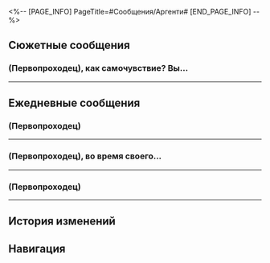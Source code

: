 <%-- [PAGE_INFO]
PageTitle=#Сообщения/Аргенти#
[END_PAGE_INFO] --%>
{{Сообщение Инфобокс
|id          = 1302
|Изображение = Персонаж Аргенти Иконка.png
|Тип         = Персонаж
|Отправитель = Аргенти
|ПодписьСоо  = Розе приношу клятву
|Фракция     = Рыцари Красоты
}}

==Сюжетные сообщения==
===(Первопроходец), как самочувствие? Вы...===
{{Сообщения
|условие_получения = 
|текст =
:'''Аргенти:''' (Первопроходец), как самочувствие? Вы добрались до Мыльнотопии?
:{Выбор} Всё хорошо!
::'''(Первопроходец):''' Всё хорошо. Экспресс благополучно прибыл на станцию!
:{Выбор} Да как-то не очень...
::'''(Первопроходец):''' Пока не {{MC|ж=восстановилась|м=восстановился}}... но экспресс уже благополучно прибыл на станцию!
:'''(Первопроходец):''' Вместе с рабочими Мыльнотопии мы начистили экспресс внутри и снаружи...
:'''Аргенти:''' Отлично.
:'''Аргенти:''' (Первопроходец), я сомневался, стоит ли кое-что тебе рассказывать.
:'''Аргенти:''' Не уверен, обратили ли вы внимание, но...
:'''Аргенти:''' На экспрессе всё же находится четвёртый жук.
:{Выбор} А? Четвёртый?
:'''(Первопроходец):''' Я и подумать не {{MC|ж=могла|м=мог}}, что такое возможно!
:'''Аргенти:''' Прячется в доспехах Веллита. Совсем малыш, но именно он и есть тот самый владыка, о котором шла речь.
:'''Аргенти:''' А вот гигантский жаложук в иерархии первый с конца.
:{Выбор} Значит, владыка - не гигантский жаложук.
::'''(Первопроходец):''' И владыка настолько маленький, что помещается в доспехи Веллита.
::'''(Первопроходец):''' Похоже, у него ко всему прочему тот ещё норов.
:{Выбор} Чего? На каком, говоришь, он месте?
::'''(Первопроходец):''' Так тот здоровяк - младший брат, оказывается...
::'''(Первопроходец):''' Я {{MC|ж=думала|м=думал}}, что это и был владыка.
::'''(Первопроходец):''' Наверное, он тоже выглядит устрашающе.
:'''Аргенти:''' Когда я нашёл Веллита, он сказал, что видел себя за штурвалом «Света клином».
:'''Аргенти:''' Я помог ему одолеть главного жаложука, однако после того, как иллюзия рассеялась, он выглядел немного потерянным.
:{Выбор} Он всё ещё одержим!
::'''(Первопроходец):''' Как когда ты видишь что-то красивое.
::'''(Первопроходец):''' И всё же он говорит, что не одержим, а к иллюзиям у него иммунитет.
:{Выбор} Он ведь больше не хотел быть пилотом.
::'''(Первопроходец):''' Вдруг вспомнилось, как он упоминал о мечте стать пилотом.
::'''(Первопроходец):''' И всё же он говорит, что не одержим, а к иллюзиям у него иммунитет.
:'''(Первопроходец):''' Подозреваю, что ты незаметно повлиял на него...
:'''Аргенти:''' Он несколько дней размышлял, но по какой-то причине решил отказаться от идеи распространять Красоту за валюту... Вместо этого он, кажется, решил стать пилотом, и я поддержал его.
:'''Аргенти:''' Но я всё ещё не понимаю, в чём причина галлюцинации, (Первопроходец)...
:'''Аргенти:''' По-твоему, в конце они все увидели один и тот же фейерверк из-за пыльцы с крылышек насекомых... Но почему?
:'''(Первопроходец):''' Ох, все мечтают вернуться к звёздам. Мысли об этом просто сводят с ума.
:'''(Первопроходец):''' Для других это выглядело восхвалением твоих заслуг, Аргенти!
}}
----

==Ежедневные сообщения==
===(Первопроходец)===
{{Сообщения
|условие_получения = 
|текст=
:'''Аргенти:''' (Первопроходец)
:'''Аргенти:''' Знаю, что люди любят комплименты.
:'''Аргенти:''' Вот почему я запустил подкаст с ежедневными комплиментами.
:'''Аргенти:''' Хочешь послушать?
:{Выбор} Конечно!
::'''(Первопроходец):''' Конечно!
::{Выбор} Осыпь комплиментами мою душу!
:::'''(Первопроходец):''' Осыпь комплиментами мою душу!
:::'''Аргенти:''' (Первопроходец)
:::'''Аргенти:''' Ты сияешь так же ярко, как вселенная, а твоё благородство подобно звёздам на бескрайнем ночном небе.
:::'''Аргенти:''' Никто во всём мире с тобою не сравнится.
::{Выбор} Восхвали мой благородный лик!
:::'''(Первопроходец):''' Восхвали мой благородный лик!
:::'''Аргенти:''' (Первопроходец)
:::'''Аргенти:''' Ты {{MC|ж=подобна|м=подобен}} первозданному и нежному цветку, что распускается по весне на заснеженных равнинах.
:::'''Аргенти:''' И когда снег тает, от такого великолепия невозможно оторвать глаз.
::{Выбор} Давай, захвали меня полностью!
:::'''(Первопроходец):''' Давай, захвали меня полностью!
:::'''Аргенти:''' (Первопроходец)
:::'''Аргенти:''' Ты {{MC|ж=подобна|м=подобен}} первозданному и нежному цветку, что распускается по весне на заснеженных равнинах.
:::'''Аргенти:''' И когда снег тает, от такого великолепия невозможно оторвать глаз.
:::'''Аргенти:''' Ты сияешь так же ярко, как вселенная, а твоё благородство подобно звёздам на бескрайнем ночном небе.
:::'''Аргенти:''' Никто во всём мире с тобою не сравнится.
::'''Аргенти:''' Я хочу купаться в лучах твоей красоты.
::{Выбор} Прекрати! Я начинаю краснеть!
:::'''(Первопроходец):''' Ладно-ладно, прекрати! Я начинаю краснеть...
:::'''Аргенти:''' Ничего, скоро привыкнешь. (Первопроходец), впредь заглядывай ко мне почаще, и я с радостью осыплю тебя комплиментами.
:::'''Аргенти:''' Потому что приятные слова вдохновляют и греют душу.
::{Выбор} И это всё? У меня лучше выйдет.
:::'''(Первопроходец):''' И это всё? У меня лучше выйдет.
:::{Выбор} О достопочтенный и великий...
:::'''(Первопроходец):''' Пред взором моим необыкновенная душа.
:::'''(Первопроходец):''' О достопочтенный и великий Аргенти!
:::'''(Первопроходец):''' Твоё сердце подобно бескрайнему ночному небу, такому тёмному и непостижимому.
:::'''(Первопроходец):''' В тебе таятся невиданные мужество, упорство, достоинство, потенциал, способности и умение радоваться жизни.
:::'''(Первопроходец):''' Так держать!! Ты классный!
:::'''Аргенти:''' Спасибо, (Первопроходец).
:::'''Аргенти:''' Если позволишь, я продолжу восхвалять тебя.
:;(Все нижеуказанные выборы ведут к следующим вариантам)
::{Выбор} [[Файл:Стикер ГПП 07 Пом-Пом 03.png|80px]]
:::'''(Первопроходец):''' [[Файл:Стикер ГПП 07 Пом-Пом 03.png|80px]]
::{Выбор} [[Файл:Стикер ГПП 07 Пом-Пом 06.png|80px]]
:::'''(Первопроходец):''' [[Файл:Стикер ГПП 07 Пом-Пом 06.png|80px]]
::{Выбор} [[Файл:Стикер ГПП 07 Пом-Пом 04.png|80px]]
:::'''(Первопроходец):''' [[Файл:Стикер ГПП 07 Пом-Пом 04.png|80px]]
:{Выбор} Нет! Спасибо, не нужно!
::'''(Первопроходец):''' Нет! Спасибо, не нужно!
::'''Аргенти:''' Точно?
::'''Аргенти:''' Ничего себе... Даже комплименты отвергает. Воистину благородная душа!
::'''Аргенти:''' (Первопроходец), тебе удалось меня впечатлить.
::{Выбор} ...Спасибо!
::'''(Первопроходец):''' ...Спасибо!
::'''Аргенти:''' Не за что. Клянусь, все мои слова шли от чистого сердца.
}}
----

===(Первопроходец), во время своего...===
{{Сообщения
|условие_получения = 
|текст=
:'''Аргенти:''' (Первопроходец), во время своего путешествия я поучаствовал в космической гонке.
:{Выбор} Что это такое?
::'''(Первопроходец):''' Что это такое?
:{Выбор} Похоже, ты рад.
::'''(Первопроходец):''' Это повод для радости?
:'''Аргенти:''' Это сложнейшая гонка во всей вселенной.
:'''Аргенти:''' Вот почему я ежегодно улучшаю двигатель «Света клином».
:'''Аргенти:''' В этой гонке могут принять участие любые суда, корабли и шаттлы.
:'''Аргенти:''' Если хотите, я помогу Звёздному экспрессу присоединиться к гонке.
:'''Аргенти:''' Однако во время гонки можно иногда попасть в пыльную бурю.
:'''Аргенти:''' Эти бури приносят звёздный мусор, который налипает на «Свет клином». Этот мусор сияет так ярко, что у меня рука не поднимается его убрать.
:{Выбор} Пом-Пом как-то о таком упоминала.
::'''(Первопроходец):''' О, точно. Пом-Пом тоже как-то раз о таком упоминала.
::'''(Первопроходец):''' Экспресс попадал в пыльную бурю.
::'''Аргенти:''' Эта материя потом светится на доспехах.
::'''Аргенти:''' А если налипнет на шерсть Пом-Пом, её будет очень сложно вычесать.
::{Выбор} Сверкающая Пом-Пом!
::'''(Первопроходец):''' Могу себе представить.
::'''(Первопроходец):''' Сверкающая Пом-Пом!
:{Выбор} Вот бы посмотреть, как гоняет Пом-Пом.
::'''(Первопроходец):''' Вот бы посмотреть, как Пом-Пом гоняет на Звёздном экспрессе.
::'''Аргенти:''' Уверен, что Звёздный экспресс произведёт на всех неизгладимое впечатление.
::'''Аргенти:''' Очень жду возможности с тобой посоревноваться.
:'''Аргенти:''' Извини, пора закругляться с разговорами. Мне нужно вернуться к чистке «Света клином».
:'''Аргенти:''' Когда представится возможность, я приглашу тебя и экипаж Звёздного экспресса поучаствовать в гонках.
:'''Аргенти:''' [[Файл:Стикер ГПП 07 Пом-Пом 01.png|80px]]
}}
----

===(Первопроходец)===
{{Сообщения
|условие_получения = 
|текст=
:'''Аргенти:''' (Первопроходец)
:'''Аргенти:''' Затрудняюсь с выбором ужина.
:'''Аргенти:''' Возможно, это очень дерзко с моей стороны, но я бы хотел узнать, какую еду ты любишь.
:'''Аргенти:''' (Первопроходец), что тебе больше нравится? Мягкий хлеб, хрустящий хлеб или хлеб с маслом?
:{Выбор} Мягкий хлеб.
::'''(Первопроходец):''' Пышный мягкий сладковатый хлеб звучит превосходно...
::'''Аргенти:''' И правда отличный выбор.
:{Выбор} Хрустящий хлеб.
::'''(Первопроходец):''' Я думаю, тебе понравится хрустящий хлеб.
::'''Аргенти:''' Какое совпадение. Как раз его-то я и люблю больше всего.
:{Выбор} Хлеб с маслом.
::'''(Первопроходец):''' Может, хлеб с маслом? Мне кажется, ты не пробовал такое ещё.
::'''Аргенти:''' Хм-м, звучит любопытно. Может, так я и сделаю.
:'''Аргенти:''' Я так усердно совершенствуюсь и много путешествую, что мне редко удаётся попробовать что-то, кроме хрустящего хлеба.
:'''Аргенти:''' Но мне, конечно же, нравится его простой, слегка горьковатый вкус, и как он хрустит во рту.
:'''Аргенти:''' Словно безмятежность, что открывается сейчас передо мной из окна.
:'''Аргенти:''' Сегодня я всё же снова отведаю хрустящего хлеба.
:'''Аргенти:''' Посоветуешь, с чем его можно съесть?
:{Выбор} Молоко.
::'''(Первопроходец):''' К нему хорошо подойдёт молоко.
:{Выбор} Колбаса.
::'''(Первопроходец):''' Попробуй с чем-нибудь солёненьким. С колбасой, например.
:{Выбор} Хлеб.
::'''(Первопроходец):''' Что лучше всего подходит к хрустящему хлебу?
::'''(Первопроходец):''' Конечно, другой вид хлеба.
:'''Аргенти:''' Отлично. Благодарю от всей души.
}}
----

==История изменений==
{{История изменений|2.7}}

==Навигация==
{{Сообщения Навбокс}}